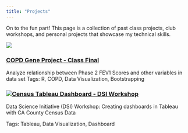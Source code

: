 ```yaml
---
title: "Projects"
---
```


On to the fun part! This page is a collection of past class projects, club workshops, and personal projects that showcase my technical skills.

::::: grid
::: card
![](project-thumbnails/COPD.png)

### [COPD Gene Project - Class Final](projects/COPD_gene_project.html)

Analyze relationship between Phase 2 FEV1 Scores and other variables in data set Tags: R, COPD, Data Visualization, Bootstrapping
:::

::: card
### ![](project-thumbnails/CA-tableau.png)[Census Tableau Dashboard - DSI Workshop](projects/DSI_tableau_workshop.html) 

Data Science Initiative (DSI) Workshop: Creating dashboards in Tableau with CA County Census Data

Tags: Tableau, Data Visualization, Dashboard
:::
:::::
